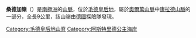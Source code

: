 {{coord|71|54|S|9|43|E|display=title}}

'''桑德加嶺'''（{{lang-en|Sandegga Ridge}}）是[[南極洲|南極洲]]的[[山脈|山脈]]，位於[[毛德皇后地|毛德皇后地]]，屬於[[奧爾萬山脈|奧爾萬山脈]]中[[康拉德山脈|康拉德山脈]]的一部分，全長9公里，該山嶺由[[德國|德國]]探險隊發現。

{{DEFAULTSORT:Sandegga Ridge}}
[[Category:毛德皇后地山脊|Category:毛德皇后地山脊]]
[[Category:阿斯特里德公主海岸|Category:阿斯特里德公主海岸]]


{{PrincessAstridCoast-geo-stub}}